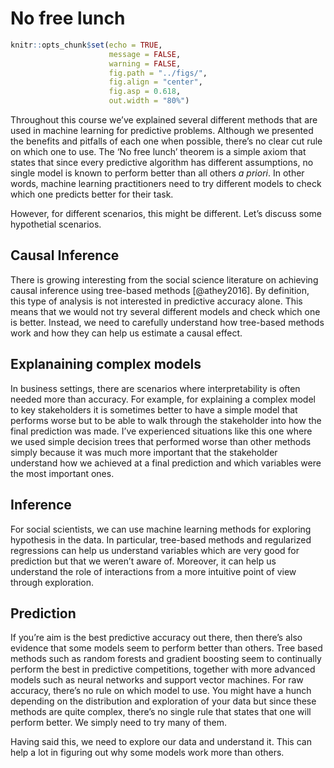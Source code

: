 # No free lunch

```r
knitr::opts_chunk$set(echo = TRUE,
                      message = FALSE,
                      warning = FALSE,
                      fig.path = "../figs/",
                      fig.align = "center",
                      fig.asp = 0.618,
                      out.width = "80%")
```

Throughout this course we've explained several different methods that are used in machine learning for predictive problems. Although we presented the benefits and pitfalls of each one when possible, there's no clear cut rule on which one to use. The 'No free lunch' theorem is a simple axiom that states that since every predictive algorithm has different assumptions, no single model is known to perform better than all others *a priori*. In other words, machine learning practitioners need to try different models to check which one predicts better for their task. 

However, for different scenarios, this might be different. Let's discuss some hypothetial scenarios.

## Causal Inference

There is growing interesting from the social science literature on achieving causal inference using tree-based methods [@athey2016]. By definition, this type of analysis is not interested in predictive accuracy alone. This means that we would not try several different models and check which one is better. Instead, we need to carefully understand how tree-based methods work and how they can help us estimate a causal effect. 

## Explanaining complex models

In business settings, there are scenarios where interpretability is often needed more than accuracy. For example, for explaining a complex model to key stakeholders it is sometimes better to have a simple model that performs worse but to be able to walk through the stakeholder into how the final prediction was made. I've experienced situations like this one where we used simple decision trees that performed worse than other methods simply because it was much more important that the stakeholder understand how we achieved at a final prediction and which variables were the most important ones.


## Inference

For social scientists, we can use machine learning methods for exploring hypothesis in the data. In particular, tree-based methods and regularized regressions can help us understand variables which are very good for prediction but that we weren't aware of. Moreover, it can help us understand the role of interactions from a more intuitive point of view through exploration.

## Prediction

If you're aim is the best predictive accuracy out there, then there's also evidence that some models seem to perform better than others. Tree based methods such as random forests and gradient boosting seem to continually perform the best in predictive competitions, together with more advanced models such as neural networks and support vector machines. For raw accuracy, there's no rule on which model to use. You might have a hunch depending on the distribution and exploration of your data but since these methods are quite complex, there's no single rule that states that one will perform better. We simply need to try many of them.

Having said this, we need to explore our data and understand it. This can help a lot in figuring out why some models work more than others.

